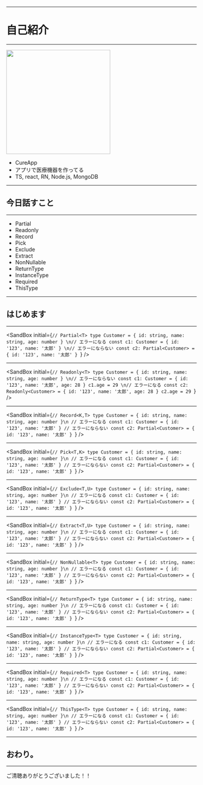 

<Top
  title="書いて覚える Utility Types"
  eventName="WeJS #31"
  urlPath={packageJson.urlPath}
  hashtag="WeJS"
/>

---

# 自己紹介

---

<img
  src="https://i.gyazo.com/87d23d84bc93c83bb165c9d2f239f703.png"
  width="275"
/>

- CureApp
- アプリで医療機器を作ってる
- TS, react, RN, Node.js, MongoDB

---

## 今日話すこと

---

- Partial
- Readonly
- Record
- Pick
- Exclude
- Extract
- NonNullable
- ReturnType
- InstanceType
- Required
- ThisType

---

## はじめます

---

<SandBox
  initial={`// Partial<T>
type Customer = { id: string, name: string, age: number }
\n// エラーになる
const c1: Customer = { id: '123', name: '太郎' }
\n// エラーにならない
const c2: Partial<Customer> = { id: '123', name: '太郎' }
`}
/>

---

<SandBox
  initial={`// Readonly<T>
type Customer = { id: string, name: string, age: number }
\n// エラーにならない
const c1: Customer = { id: '123', name: '太郎', age: 28 }
c1.age = 29
\n// エラーになる
const c2: Readonly<Customer> = { id: '123', name: '太郎', age: 28 }
c2.age = 29
`}
/>

---

<SandBox
  initial={`// Record<K,T>
type Customer = { id: string, name: string, age: number }\n
// エラーになる
const c1: Customer = { id: '123', name: '太郎' }
// エラーにならない
const c2: Partial<Customer> = { id: '123', name: '太郎' }
`}
/>

---

<SandBox
  initial={`// Pick<T,K>
type Customer = { id: string, name: string, age: number }\n
// エラーになる
const c1: Customer = { id: '123', name: '太郎' }
// エラーにならない
const c2: Partial<Customer> = { id: '123', name: '太郎' }
`}
/>

---

<SandBox
  initial={`// Exclude<T,U>
type Customer = { id: string, name: string, age: number }\n
// エラーになる
const c1: Customer = { id: '123', name: '太郎' }
// エラーにならない
const c2: Partial<Customer> = { id: '123', name: '太郎' }
`}
/>

---

<SandBox
  initial={`// Extract<T,U>
type Customer = { id: string, name: string, age: number }\n
// エラーになる
const c1: Customer = { id: '123', name: '太郎' }
// エラーにならない
const c2: Partial<Customer> = { id: '123', name: '太郎' }
`}
/>

---

<SandBox
  initial={`// NonNullable<T>
type Customer = { id: string, name: string, age: number }\n
// エラーになる
const c1: Customer = { id: '123', name: '太郎' }
// エラーにならない
const c2: Partial<Customer> = { id: '123', name: '太郎' }
`}
/>

---

<SandBox
  initial={`// ReturnType<T>
type Customer = { id: string, name: string, age: number }\n
// エラーになる
const c1: Customer = { id: '123', name: '太郎' }
// エラーにならない
const c2: Partial<Customer> = { id: '123', name: '太郎' }
`}
/>

---

<SandBox
  initial={`// InstanceType<T>
type Customer = { id: string, name: string, age: number }\n
// エラーになる
const c1: Customer = { id: '123', name: '太郎' }
// エラーにならない
const c2: Partial<Customer> = { id: '123', name: '太郎' }
`}
/>

---

<SandBox
  initial={`// Required<T>
type Customer = { id: string, name: string, age: number }\n
// エラーになる
const c1: Customer = { id: '123', name: '太郎' }
// エラーにならない
const c2: Partial<Customer> = { id: '123', name: '太郎' }
`}
/>

---

<SandBox
  initial={`// ThisType<T>
type Customer = { id: string, name: string, age: number }\n
// エラーになる
const c1: Customer = { id: '123', name: '太郎' }
// エラーにならない
const c2: Partial<Customer> = { id: '123', name: '太郎' }
`}
/>

---

## おわり。

---

ご清聴ありがとうございました！！
